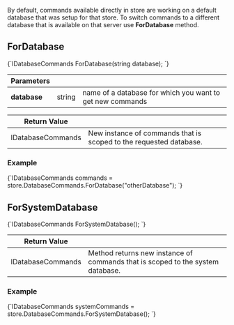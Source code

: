 
By default, commands available directly in store are working on a default database that was setup for that store. To switch commands to a different database that is available on that server use **ForDatabase** method.

## ForDatabase

<TabItem value="for_database_1" label="for_database_1">
<CodeBlock language="csharp">
{`IDatabaseCommands ForDatabase(string database);
`}
</CodeBlock>
</TabItem>

| Parameters | | |
| ------------- | ------------- | ----- |
| **database** | string | name of a database for which you want to get new commands |

| Return Value | |
| ------------- | ----- |
| IDatabaseCommands | New instance of commands that is scoped to the requested database. |

### Example

<TabItem value="for_database_3" label="for_database_3">
<CodeBlock language="csharp">
{`IDatabaseCommands commands = store.DatabaseCommands.ForDatabase("otherDatabase");
`}
</CodeBlock>
</TabItem>



## ForSystemDatabase

<TabItem value="for_database_2" label="for_database_2">
<CodeBlock language="csharp">
{`IDatabaseCommands ForSystemDatabase();
`}
</CodeBlock>
</TabItem>

| Return Value | |
| ------------- | ----- |
| IDatabaseCommands | Method returns new instance of commands that is scoped to the system database. |

### Example

<TabItem value="for_database_4" label="for_database_4">
<CodeBlock language="csharp">
{`IDatabaseCommands systemCommands = store.DatabaseCommands.ForSystemDatabase();
`}
</CodeBlock>
</TabItem>





